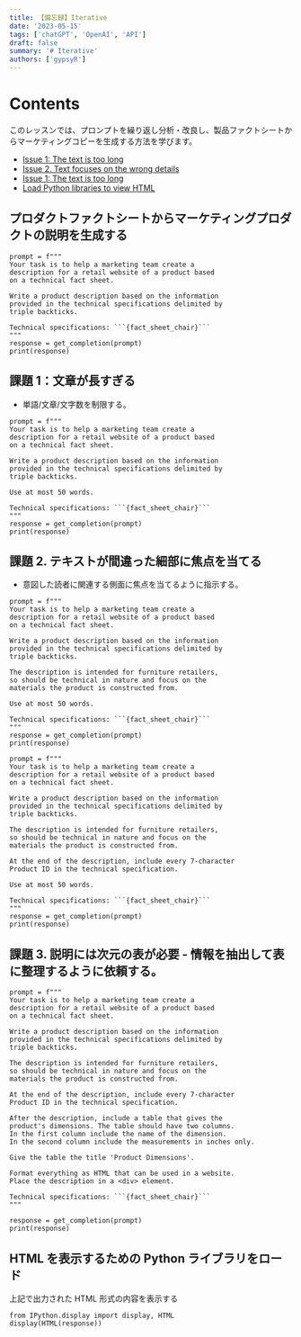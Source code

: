 ```yaml
---
title: 【備忘録】Iterative
date: '2023-05-15'
tags: ['chatGPT', 'OpenAI', 'API']
draft: false
summary: '# Iterative'
authors: ['gypsyR']
---
```


# Contents

このレッスンでは、プロンプトを繰り返し分析・改良し、製品ファクトシートからマーケティングコピーを生成する方法を学びます。

- [Issue 1: The text is too long ](#1)
- [Issue 2. Text focuses on the wrong details ](#2)
- [Issue 1: The text is too long ](#3)
- [Load Python libraries to view HTML ](#4)

## プロダクトファクトシートからマーケティングプロダクトの説明を生成する

````
prompt = f"""
Your task is to help a marketing team create a
description for a retail website of a product based
on a technical fact sheet.

Write a product description based on the information
provided in the technical specifications delimited by
triple backticks.

Technical specifications: ```{fact_sheet_chair}```
"""
response = get_completion(prompt)
print(response)
````

<a id="1"></a>

## 課題 1：文章が長すぎる

- 単語/文章/文字数を制限する。

````
prompt = f"""
Your task is to help a marketing team create a
description for a retail website of a product based
on a technical fact sheet.

Write a product description based on the information
provided in the technical specifications delimited by
triple backticks.

Use at most 50 words.

Technical specifications: ```{fact_sheet_chair}```
"""
response = get_completion(prompt)
print(response)
````

<a id="2"></a>
## 課題 2. テキストが間違った細部に焦点を当てる

- 意図した読者に関連する側面に焦点を当てるように指示する。

````
prompt = f"""
Your task is to help a marketing team create a
description for a retail website of a product based
on a technical fact sheet.

Write a product description based on the information
provided in the technical specifications delimited by
triple backticks.

The description is intended for furniture retailers,
so should be technical in nature and focus on the
materials the product is constructed from.

Use at most 50 words.

Technical specifications: ```{fact_sheet_chair}```
"""
response = get_completion(prompt)
print(response)
````

````
prompt = f"""
Your task is to help a marketing team create a
description for a retail website of a product based
on a technical fact sheet.

Write a product description based on the information
provided in the technical specifications delimited by
triple backticks.

The description is intended for furniture retailers,
so should be technical in nature and focus on the
materials the product is constructed from.

At the end of the description, include every 7-character
Product ID in the technical specification.

Use at most 50 words.

Technical specifications: ```{fact_sheet_chair}```
"""
response = get_completion(prompt)
print(response)
````

<a id="3"></a>
## 課題 3. 説明には次元の表が必要 - 情報を抽出して表に整理するように依頼する。

````
prompt = f"""
Your task is to help a marketing team create a
description for a retail website of a product based
on a technical fact sheet.

Write a product description based on the information
provided in the technical specifications delimited by
triple backticks.

The description is intended for furniture retailers,
so should be technical in nature and focus on the
materials the product is constructed from.

At the end of the description, include every 7-character
Product ID in the technical specification.

After the description, include a table that gives the
product's dimensions. The table should have two columns.
In the first column include the name of the dimension.
In the second column include the measurements in inches only.

Give the table the title 'Product Dimensions'.

Format everything as HTML that can be used in a website.
Place the description in a <div> element.

Technical specifications: ```{fact_sheet_chair}```
"""

response = get_completion(prompt)
print(response)
````

<a id="4"></a>
## HTML を表示するための Python ライブラリをロード

上記で出力された HTML 形式の内容を表示する

```
from IPython.display import display, HTML
display(HTML(response))
```
